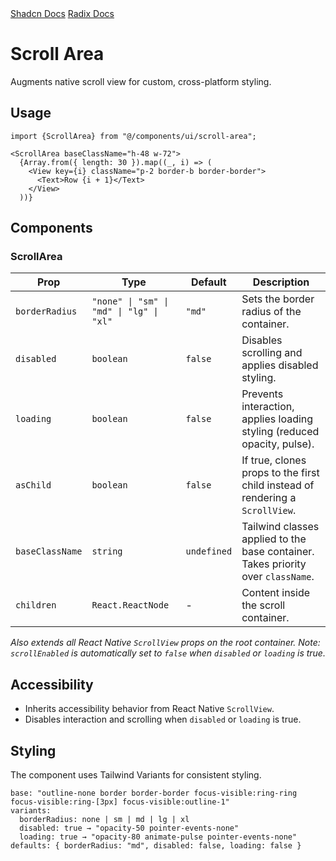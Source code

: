 
<div style={{display: "flex", flexDirection: "row", gap: "2rem"}}>
  <a
    href={`${process.env.STORYBOOK_URL}/?path=/story/scrollarea--default&globals=backgrounds.value:light`}
  >
    <StorybookIcon color="#FE4785" width={25} height={25} />
  </a>
  <a href="https://github.com/moveinready-casa/shadcn-native/blob/3-create-components/registry/ui/scroll-area.tsx">
    <GithubIcon width={25} height={25} />
  </a>
  <a href="https://ui.shadcn.com/docs/components/scroll-area">Shadcn Docs</a>
  <a href="https://www.radix-ui.com/primitives/docs/components/scroll-area">
    Radix Docs
  </a>
</div>

# Scroll Area

Augments native scroll view for custom, cross-platform styling.

<Preview component="scrollarea" />

## Usage

```tsx
import {ScrollArea} from "@/components/ui/scroll-area";

<ScrollArea baseClassName="h-48 w-72">
  {Array.from({ length: 30 }).map((_, i) => (
    <View key={i} className="p-2 border-b border-border">
      <Text>Row {i + 1}</Text>
    </View>
  ))}
```

## Components

### ScrollArea

| Prop            | Type                                     | Default     | Description                                                                      |
| --------------- | ---------------------------------------- | ----------- | -------------------------------------------------------------------------------- |
| `borderRadius`  | `"none" \| "sm" \| "md" \| "lg" \| "xl"` | `"md"`      | Sets the border radius of the container.                                         |
| `disabled`      | `boolean`                                | `false`     | Disables scrolling and applies disabled styling.                                 |
| `loading`       | `boolean`                                | `false`     | Prevents interaction, applies loading styling (reduced opacity, pulse).          |
| `asChild`       | `boolean`                                | `false`     | If true, clones props to the first child instead of rendering a `ScrollView`.    |
| `baseClassName` | `string`                                 | `undefined` | Tailwind classes applied to the base container. Takes priority over `className`. |
| `children`      | `React.ReactNode`                        | -           | Content inside the scroll container.                                             |

_Also extends all React Native `ScrollView` props on the root container. Note: `scrollEnabled` is automatically set to `false` when `disabled` or `loading` is true._

## Accessibility

- Inherits accessibility behavior from React Native `ScrollView`.
- Disables interaction and scrolling when `disabled` or `loading` is true.

## Styling

The component uses Tailwind Variants for consistent styling.

```
base: "outline-none border border-border focus-visible:ring-ring focus-visible:ring-[3px] focus-visible:outline-1"
variants:
  borderRadius: none | sm | md | lg | xl
  disabled: true → "opacity-50 pointer-events-none"
  loading: true → "opacity-80 animate-pulse pointer-events-none"
defaults: { borderRadius: "md", disabled: false, loading: false }
```
